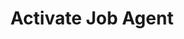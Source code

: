 ---
title: "Activate Job Agent"
openapi: "POST /{recruiting_customer_id}/job-agents/activate/JobAgent"
sidebarTitle: "Activate Job Agent"
---